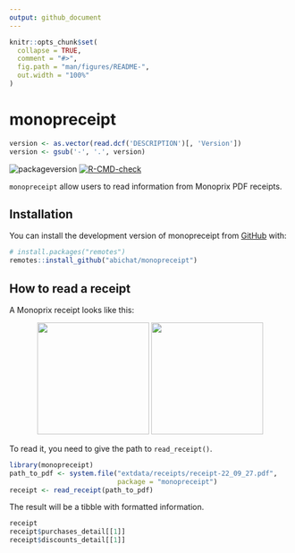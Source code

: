 ```yaml
---
output: github_document
---
```


<!-- README.md is generated from README.Rmd. Please edit that file -->

```r
knitr::opts_chunk$set(
  collapse = TRUE,
  comment = "#>",
  fig.path = "man/figures/README-",
  out.width = "100%"
)
```

# monopreceipt

```r
version <- as.vector(read.dcf('DESCRIPTION')[, 'Version'])
version <- gsub('-', '.', version)
```

<!-- badges: start -->
![packageversion](https://img.shields.io/badge/version-`r version`-orange.svg)
[![R-CMD-check](https://github.com/abichat/monopreceipt/actions/workflows/R-CMD-check.yaml/badge.svg)](https://github.com/abichat/monopreceipt/actions/workflows/R-CMD-check.yaml)
<!-- badges: end -->

`monopreceipt` allow users to read information from Monoprix PDF receipts.

## Installation

You can install the development version of monopreceipt from [GitHub](https://github.com/) with:

``` r
# install.packages("remotes")
remotes::install_github("abichat/monopreceipt")
```

## How to read a receipt

A Monoprix receipt looks like this:

<p align="center">
<img src="inst/img/receipt-22_09_27-p1.jpg" width=200/>   <img src="inst/img/receipt-22_09_27-p2.jpg" width=200/>
</p>

To read it, you need to give the path to `read_receipt()`.

```r
library(monopreceipt)
path_to_pdf <- system.file("extdata/receipts/receipt-22_09_27.pdf", 
                           package = "monopreceipt")
receipt <- read_receipt(path_to_pdf)
```

The result will be a tibble with formatted information.

```r
receipt
receipt$purchases_detail[[1]]
receipt$discounts_detail[[1]]
```

